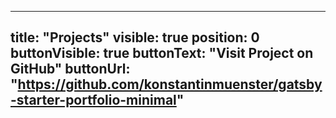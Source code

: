 ---
title: "Projects"
visible: true
position: 0
buttonVisible: true
buttonText: "Visit Project on GitHub"
buttonUrl: "https://github.com/konstantinmuenster/gatsby-starter-portfolio-minimal"
----